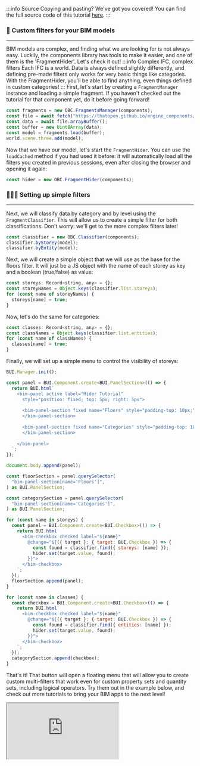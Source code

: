 :::info Source
Copying and pasting? We've got you covered! You can find the full source code of this tutorial [here](https://github.com/ThatOpen/engine_components/blob/main/packages/core/src/fragments/Hider/example.ts).
:::

### 🔎 Custom filters for your BIM models
___
BIM models are complex, and finding what we are looking for is not
always easy. Luckily, the components library has tools to make
it easier, and one of them is the 'FragmentHider'. Let's
check it out!
:::info Complex IFC, complex filters
Each IFC is a world. Data is always defined slightly differently,
and defining pre-made filters only works for very basic things
like categories. With the FragmentHider, you'll be able to find
anything, even things defined in custom categories!
:::
First, let's start by creating a `FragmentManager` instance and
loading a simple fragment. If you haven't checked out the tutorial
for that component yet, do it before going forward!

```js
const fragments = new OBC.FragmentsManager(components);
const file = await fetch("https://thatopen.github.io/engine_components/resources/small.frag");
const data = await file.arrayBuffer();
const buffer = new Uint8Array(data);
const model = fragments.load(buffer);
world.scene.three.add(model);
```
Now that we have our model, let's start the `FragmentHider`. You
can use the `loadCached` method if you had used it before: it will
automatically load all the filters you created in previous sessions,
even after closing the browser and opening it again:

```js
const hider = new OBC.FragmentHider(components);
```
### 📕📗📘 Setting up simple filters
___
Next, we will classify data by category and by level using the
`FragmentClassifier`. This will allow us to create a simple
filter for both classifications. Don't worry: we'll get to
the more complex filters later!

```js
const classifier = new OBC.Classifier(components);
classifier.byStorey(model);
classifier.byEntity(model);
```
Next, we will create a simple object that we will use as the
base for the floors filter. It will just be a JS object with
the name of each storey as key and a boolean (true/false) as
value:

```js
const storeys: Record<string, any> = {};
const storeyNames = Object.keys(classifier.list.storeys);
for (const name of storeyNames) {
  storeys[name] = true;
}
```
Now, let's do the same for categories:

```js
const classes: Record<string, any> = {};
const classNames = Object.keys(classifier.list.entities);
for (const name of classNames) {
  classes[name] = true;
}
```
Finally, we will set up a simple menu to control
the visibility of storeys:

```js
BUI.Manager.init();

const panel = BUI.Component.create<BUI.PanelSection>(() => {
  return BUI.html`
    <bim-panel active label="Hider Tutorial" 
      style="position: fixed; top: 5px; right: 5px">
      
      <bim-panel-section fixed name="Floors" style="padding-top: 10px;">
      </bim-panel-section>
      
      <bim-panel-section fixed name="Categories" style="padding-top: 10px;">
      </bim-panel-section>
      
    </bim-panel>
  `;
});

document.body.append(panel);

const floorSection = panel.querySelector(
  "bim-panel-section[name='Floors']",
) as BUI.PanelSection;

const categorySection = panel.querySelector(
  "bim-panel-section[name='Categories']",
) as BUI.PanelSection;

for (const name in storeys) {
  const panel = BUI.Component.create<BUI.Checkbox>(() => {
    return BUI.html`
      <bim-checkbox checked label="${name}"
        @change="${({ target }: { target: BUI.Checkbox }) => {
          const found = classifier.find({ storeys: [name] });
          hider.set(target.value, found);
        }}">
      </bim-checkbox>
    `;
  });
  floorSection.append(panel);
}

for (const name in classes) {
  const checkbox = BUI.Component.create<BUI.Checkbox>(() => {
    return BUI.html`
      <bim-checkbox checked label="${name}"
        @change="${({ target }: { target: BUI.Checkbox }) => {
          const found = classifier.find({ entities: [name] });
          hider.set(target.value, found);
        }}">
      </bim-checkbox>
    `;
  });
  categorySection.append(checkbox);
}
```
That's it! That button will open a floating menu that will allow
you to create custom multi-filters that work even for custom
property sets and quantity sets, including logical operators.
Try them out in the example below, and check out more tutorials
to bring your BIM apps to the next level!



<iframe src="https://thatopen.github.io/engine_components/examples/Hider"></iframe>